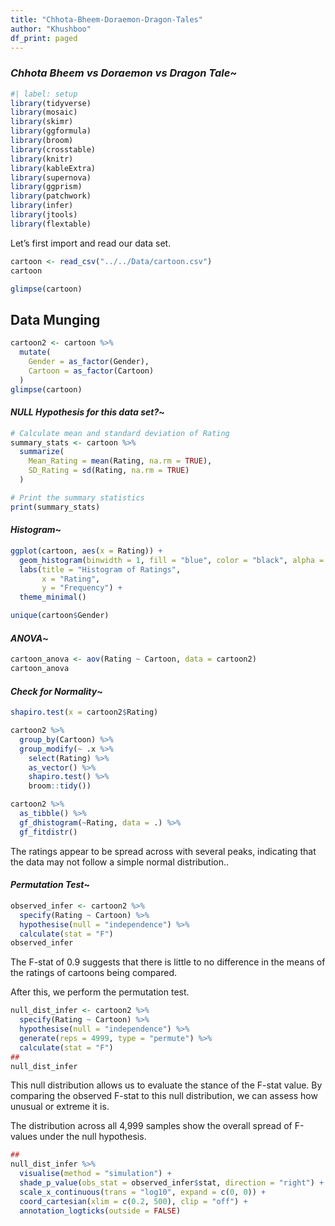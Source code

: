 ```yaml
---
title: "Chhota-Bheem-Doraemon-Dragon-Tales"
author: "Khushboo"
df_print: paged
---
```


### ***Chhota Bheem vs Doraemon vs Dragon Tale***\~

```r
#| label: setup
library(tidyverse)
library(mosaic)
library(skimr)
library(ggformula)
library(broom)
library(crosstable)
library(knitr)
library(kableExtra)
library(supernova)
library(ggprism)
library(patchwork)
library(infer)
library(jtools)
library(flextable)

```

Let's first import and read our data set.

```r
cartoon <- read_csv("../../Data/cartoon.csv")
cartoon
```

```r
glimpse(cartoon)
```

## Data Munging

```r
cartoon2 <- cartoon %>% 
  mutate(
    Gender = as_factor(Gender),
    Cartoon = as_factor(Cartoon)
  )
glimpse(cartoon)
```

#### *NULL Hypothesis for this data set?*\~

```r
# Calculate mean and standard deviation of Rating
summary_stats <- cartoon %>%
  summarize(
    Mean_Rating = mean(Rating, na.rm = TRUE),
    SD_Rating = sd(Rating, na.rm = TRUE)
  )

# Print the summary statistics
print(summary_stats)


```

#### *Histogram*\~

```r
ggplot(cartoon, aes(x = Rating)) +
  geom_histogram(binwidth = 1, fill = "blue", color = "black", alpha = 0.7) +
  labs(title = "Histogram of Ratings",
       x = "Rating",
       y = "Frequency") +
  theme_minimal()

```

```r
unique(cartoon$Gender)

```

#### *ANOVA*\~

```r
cartoon_anova <- aov(Rating ~ Cartoon, data = cartoon2)
cartoon_anova
```

#### *Check for Normality*\~

```r
shapiro.test(x = cartoon2$Rating)
```

```r
cartoon2 %>%
  group_by(Cartoon) %>%
  group_modify(~ .x %>%
    select(Rating) %>%
    as_vector() %>%
    shapiro.test() %>%
    broom::tidy())
```

```r
cartoon2 %>%
  as_tibble() %>%
  gf_dhistogram(~Rating, data = .) %>%
  gf_fitdistr()
```

The ratings appear to be spread across with several peaks, indicating that the data may not follow a simple normal distribution..

#### *Permutation Test*\~

```r
observed_infer <- cartoon2 %>%
  specify(Rating ~ Cartoon) %>%
  hypothesise(null = "independence") %>%
  calculate(stat = "F")
observed_infer
```

The F-stat of 0.9 suggests that there is little to no difference in the means of the ratings of cartoons being compared.

After this, we perform the permutation test.

```r
null_dist_infer <- cartoon2 %>%
  specify(Rating ~ Cartoon) %>%
  hypothesise(null = "independence") %>%
  generate(reps = 4999, type = "permute") %>%
  calculate(stat = "F")
##
null_dist_infer
```

This null distribution allows us to evaluate the stance of the F-stat value. By comparing the observed F-stat to this null distribution, we can assess how unusual or extreme it is.

The distribution across all 4,999 samples show the overall spread of F-values under the null hypothesis.

```r
##
null_dist_infer %>%
  visualise(method = "simulation") +
  shade_p_value(obs_stat = observed_infer$stat, direction = "right") +
  scale_x_continuous(trans = "log10", expand = c(0, 0)) +
  coord_cartesian(xlim = c(0.2, 500), clip = "off") +
  annotation_logticks(outside = FALSE) 
```
